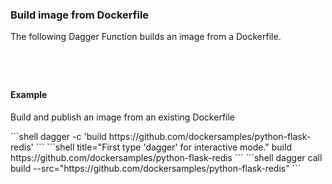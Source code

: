 ### Build image from Dockerfile

The following Dagger Function builds an image from a Dockerfile.

<Tabs groupId="language" queryString="sdk">
<TabItem value="go" label="Go">

```go file=../../../cookbook/snippets/builds/dockerfile/go/main.go
```

</TabItem>
<TabItem value="python" label="Python">

```python file=../../../cookbook/snippets/builds/dockerfile/python/main.py
```

</TabItem>
<TabItem value="typescript" label="TypeScript">

```typescript file=../../../cookbook/snippets/builds/dockerfile/typescript/index.ts
```

</TabItem>
<TabItem value="php" label="PHP">

```php file=../../../cookbook/snippets/builds/dockerfile/php/src/MyModule.php
```

</TabItem>
</Tabs>

#### Example
Build and publish an image from an existing Dockerfile

<Tabs groupId="shell">
<TabItem value="System shell">
```shell
dagger -c 'build https://github.com/dockersamples/python-flask-redis'
```
</TabItem>
<TabItem value="Dagger Shell">
```shell title="First type 'dagger' for interactive mode."
build https://github.com/dockersamples/python-flask-redis
```
</TabItem>
<TabItem value="Dagger CLI">
```shell
dagger call build --src="https://github.com/dockersamples/python-flask-redis"
```
</TabItem>
</Tabs>

